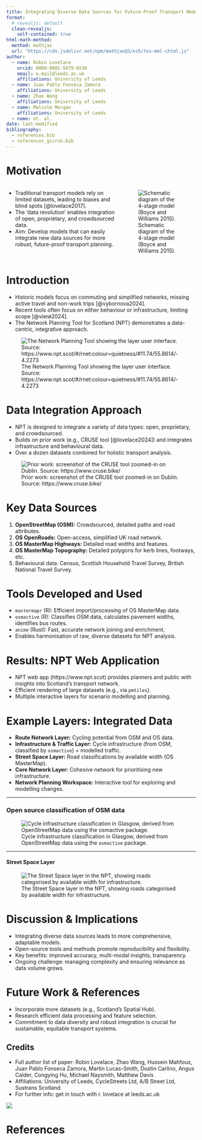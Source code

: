 ```yaml
---
title: Integrating Diverse Data Sources for Future-Proof Transport Modelling
format: 
  # revealjs: default
  clean-revealjs:
    self-contained: true
html-math-method:
  method: mathjax
  url: "https://cdn.jsdelivr.net/npm/mathjax@3/es5/tex-mml-chtml.js"
author:
  - name: Robin Lovelace
    orcid: 0000-0001-5679-6536
    email: e.mail@leeds.ac.uk
    affiliations: University of Leeds
  - name: Juan Pablo Fonseca Zamora
    affiliations: University of Leeds
  - name: Zhao Wang
    affiliations: University of Leeds
  - name: Malcolm Morgan
    affiliations: University of Leeds
  - name: et. al.
date: last-modified
bibliography: 
  - references.bib
  - references_gisruk.bib
---
```


# Motivation

::: {.columns}

::: {.column width="60%"}

-   Traditional transport models rely on limited datasets, leading to biases and blind spots [@lovelace2017].
-   The 'data revolution' enables integration of open, proprietary, and crowdsourced data.
-   Aim: Develop models that can easily integrate new data sources for more robust, future-proof transport planning.

:::

::: {.column width="40%"}

![Schematic diagram of the 4-stage model (Boyce and Williams 2015).](images/paste-12.png)

:::

:::

# Introduction

-   Historic models focus on commuting and simplified networks, missing active travel and non-work trips [@vybornova2024].
-   Recent tools often focus on either behaviour or infrastructure, limiting scope [@vierø2024].
-   The Network Planning Tool for Scotland (NPT) demonstrates a data-centric, integrative approach.

![The Network Planning Tool showing the layer user interface. Source: https://www.npt.scot/#/rnet:colour=quietness/#11.74/55.8614/-4.2273](images/paste-13.png)

# Data Integration Approach

-   NPT is designed to integrate a variety of data types: open, proprietary, and crowdsourced.
-   Builds on prior work (e.g., CRUSE tool [@lovelace2024]) and integrates infrastructure and behavioural data.
-   Over a dozen datasets combined for holistic transport analysis.

![Prior work: screenshot of the CRUSE tool zoomed-in on Dublin. Source: https://www.cruse.bike/](images/paste-14.png)

# Key Data Sources

1.  **OpenStreetMap (OSM):** Crowdsourced, detailed paths and road attributes.
2.  **OS OpenRoads:** Open-access, simplified UK road network.
3.  **OS MasterMap Highways:** Detailed road widths and features.
4.  **OS MasterMap Topography:** Detailed polygons for kerb lines, footways, etc.
5.  Behavioural data: Census, Scottish Household Travel Survey, British National Travel Survey.

# Tools Developed and Used

-   `mastermapr` (R): Efficient import/processing of OS MasterMap data.
-   `osmactive` (R): Classifies OSM data, calculates pavement widths, identifies bus routes.
-   `anime` (Rust): Fast, accurate network joining and enrichment.
-   Enables harmonisation of raw, diverse datasets for NPT analysis.

# Results: NPT Web Application

-   NPT web app (https://www.npt.scot) provides planners and public with insights into Scotland's transport network.
-   Efficient rendering of large datasets (e.g., via `pmtiles`).
-   Multiple interactive layers for scenario modelling and planning.

# Example Layers: Integrated Data

-   **Route Network Layer:** Cycling potential from OSM and OS data.
-   **Infrastructure & Traffic Layer:** Cycle infrastructure (from OSM, classified by `osmactive`) + modelled traffic.
-   **Street Space Layer:** Road classifications by available width (OS MasterMap).
-   **Core Network Layer:** Cohesive network for prioritising new infrastructure.
-   **Network Planning Workspace:** Interactive tool for exploring and modelling changes.

------------------------------------------------------------------------

### Open source classification of OSM data

![Cycle infrastructure classification in Glasgow, derived from OpenStreetMap data using the `osmactive` package.](images/paste-10.png)

------------------------------------------------------------------------

#### Street Space Layer

![The Street Space layer in the NPT, showing roads categorised by available width for infrastructure.](images/paste-11.png)

# Discussion & Implications

-   Integrating diverse data sources leads to more comprehensive, adaptable models.
-   Open-source tools and methods promote reproducibility and flexibility.
-   Key benefits: improved accuracy, multi-modal insights, transparency.
-   Ongoing challenge: managing complexity and ensuring relevance as data volume grows.

# Future Work & References

-   Incorporate more datasets (e.g., Scotland's Spatial Hub).
-   Research efficient data processing and feature selection.
-   Commitment to data diversity and robust integration is crucial for sustainable, equitable transport systems.

## Credits

-   Full author list of paper: Robin Lovelace, Zhao Wang, Hussein Mahfouz, Juan Pablo Fonseca Zamora, Martin Lucas-Smith, Dustin Carlino, Angus Calder, Congying Hu, Michael Naysmith, Matthew Davis
-   Affiliations: University of Leeds, CycleStreets Ltd, A/B Street Ltd, Sustrans Scotland
-   For further info: get in touch with r. lovelace at leeds.ac.uk

![](images/paste-15.png)

# References